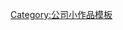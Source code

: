 {{Asbox
| name      = Template:Air-company-stub
| image     = Airplane.svg
| pix       = 30
| subject   = 關於[[航空公司]]
| qualifier = 
| category  = 航空公司小作品
}}<noinclude>
[[Category:公司小作品模板]]
</noinclude>